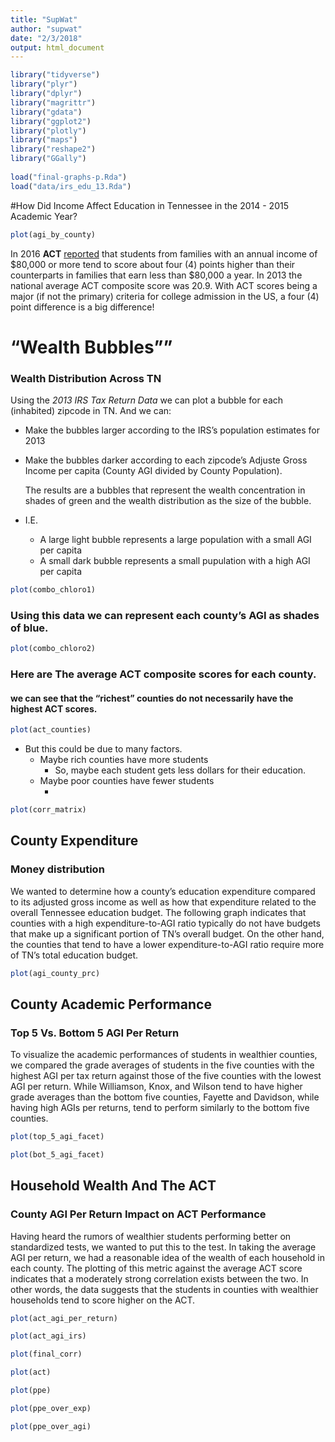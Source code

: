 ```yaml
---
title: "SupWat"
author: "supwat"
date: "2/3/2018"
output: html_document
---
```


```r
library("tidyverse")
library("plyr")
library("dplyr")
library("magrittr")
library("gdata")
library("ggplot2")
library("plotly")
library("maps")
library("reshape2")
library("GGally")
     
load("final-graphs-p.Rda")
load("data/irs_edu_13.Rda")
```

#How Did Income Affect Education in Tennessee in the 2014 - 2015 Academic Year?
```r
plot(agi_by_county)
```

  In 2016 **ACT** [reported](http://www.act.org/content/dam/act/unsecured/documents/R1604-ACT-Composite-Score-by-Family-Income.pdf) that students from families with an annual income of \$80,000 or more tend to score about four (4) points higher than their counterparts in families that earn less than \$80,000 a year. In 2013 the national average ACT composite score was 20.9. With ACT scores being a major (if not the primary) criteria for college admission in the US, a four (4) point difference is a big difference!

# "Wealth Bubbles""
### Wealth Distribution Across TN
  Using the *2013 IRS Tax Return Data* we can plot a bubble for each (inhabited) zipcode in TN. And we can:
  
* Make the bubbles larger according to the IRS's population estimates for 2013

* Make the bubbles darker according to each zipcode's Adjuste Gross Income per capita (County AGI divided by County Population). 

  The results are a bubbles that represent the wealth concentration in shades of green and the wealth distribution as the size of the bubble. 

* I.E.
    + A large light bubble represents a large population with a small AGI per capita
    + A small dark bubble represents a small pupulation with a high AGI per capita
  
```r
plot(combo_chloro1)
```

### Using this data we can represent each county's AGI as shades of blue. 
```r
plot(combo_chloro2)
```

### Here are The average ACT composite scores for each county. 
#### we can see that the "richest" counties do not necessarily have the highest ACT scores. 
```r
plot(act_counties)
```

* But this could be due to many factors. 
    + Maybe rich counties have more students
        + So, maybe each student gets less dollars for their education.
    + Maybe poor counties have fewer students
        + 

```r
plot(corr_matrix)
```

## County Expenditure
### Money distribution
 We wanted to determine how a county's education expenditure compared to its adjusted gross income as well as how that expenditure related to the overall Tennessee education budget.
 The following graph indicates that counties with a high expenditure-to-AGI ratio typically do not have budgets that make up a significant portion of TN's overall budget. On the other hand, the counties that tend to have a lower expenditure-to-AGI ratio require more of TN's total education budget.
 
```r
plot(agi_county_prc)
```


## County Academic Performance
### Top 5 Vs. Bottom 5 AGI Per Return
 To visualize the academic performances of students in wealthier counties, we compared the grade averages of students in the five counties with the highest AGI per tax return against those of the five counties with the lowest AGI per return.
 While Williamson, Knox, and Wilson tend to have higher grade averages than the bottom five counties, Fayette and Davidson, while having high AGIs per returns, tend to perform similarly to the bottom five counties.

```r
plot(top_5_agi_facet)
```
```r
plot(bot_5_agi_facet)
```

## Household Wealth And The ACT 
### County AGI Per Return Impact on ACT Performance
 Having heard the rumors of wealthier students performing better on standardized tests, we wanted to put this to the test. In taking the average AGI per return, we had a reasonable idea of the wealth of each household in each county. The plotting of this metric against the average ACT score indicates that a moderately strong correlation exists between the two. In other words, the data suggests that the students in counties with wealthier households tend to score higher on the ACT.
 
```r
plot(act_agi_per_return)
```
```r
plot(act_agi_irs)
```


    
```r
plot(final_corr)
```
```r
plot(act)
```
```r
plot(ppe)
```
```r
plot(ppe_over_exp)
```
```r
plot(ppe_over_agi)
```
